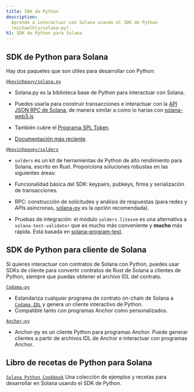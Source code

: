 ```yaml
---
title: SDK de Python
description:
  Aprende a interactuar con Solana usando el SDK de Python
  (michaelhly/solana-py).
h1: SDK de Python para Solana
---
```


## SDK de Python para Solana

Hay dos paquetes que son útiles para desarrollar con Python:

[`@kevinheavy/solana.py`](https://github.com/michaelhly/solana-py)

- Solana.py es la biblioteca base de Python para interactuar con Solana.
- Puedes usarla para construir transacciones e interactuar con la
  [API JSON RPC de Solana](/docs/rpc), de manera similar a como lo harías con
  [solana-web3.js](https://github.com/solana-labs/solana-web3.js/)

- También cubre el [Programa SPL Token](https://spl.solana.com/token).

- [Documentación más reciente](https://michaelhly.github.io/solana-py/).

[`@kevinheavey/solders`](https://github.com/kevinheavey/solders)

- `solders` es un kit de herramientas de Python de alto rendimiento para Solana,
  escrito en Rust. Proporciona soluciones robustas en las siguientes áreas:

- Funcionalidad básica del SDK: keypairs, pubkeys, firma y serialización de
  transacciones.
- RPC: construcción de solicitudes y análisis de respuestas (para redes y APIs
  asíncronas, [solana-py](https://michaelhly.github.io/solana-py/rpc/async_api/)
  es la opción recomendada).
- Pruebas de integración: el módulo `solders.litesvm` es una alternativa a
  `solana-test-validator` que es mucho más conveniente y **mucho** más rápida.
  Está basada en
  [solana-program-test](https://crates.io/crates/solana-program-test).

## SDK de Python para cliente de Solana

Si quieres interactuar con contratos de Solana con Python, puedes usar SDKs de
cliente para convertir contratos de Rust de Solana a clientes de Python, siempre
que puedas obtener el archivo IDL del contrato.

[`Codama-py`](https://www.npmjs.com/package/codama-py)

- Estandariza cualquier programa de contrato on-chain de Solana a
  [`Codama IDL`](https://github.com/codama-idl/codama) y genera un cliente
  interactivo de Python.
- Compatible tanto con programas Anchor como personalizados.

[`Anchor-py`](https://github.com/kevinheavey/anchorpy)

- Anchor-py es un cliente Python para programas Anchor. Puede generar clientes a
  partir de archivos IDL de Anchor e interactuar con programas Anchor.

## Libro de recetas de Python para Solana

[`Solana Python Cookbook`](/developers/cookbook) Una colección de ejemplos y
recetas para desarrollar en Solana usando el SDK de Python.
